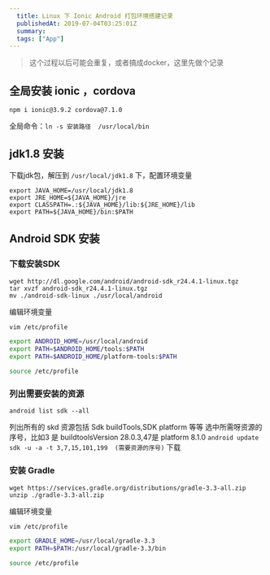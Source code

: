 ```yaml
---
  title: Linux 下 Ionic Android 打包环境搭建记录
  publishedAt: 2019-07-04T03:25:01Z
  summary:
  tags: ["App"]
---
```


> 这个过程以后可能会重复，或者搞成docker，这里先做个记录

## 全局安装 ionic ，cordova

```
npm i ionic@3.9.2 cordova@7.1.0
```

全局命令：`ln -s 安装路径  /usr/local/bin`

## jdk1.8 安装

下载jdk包，解压到 `/usr/local/jdk1.8` 下，配置环境变量

```
export JAVA_HOME=/usr/local/jdk1.8
export JRE_HOME=${JAVA_HOME}/jre
export CLASSPATH=.:${JAVA_HOME}/lib:${JRE_HOME}/lib
export PATH=${JAVA_HOME}/bin:$PATH
```

## Android SDK 安装

### 下载安装SDK

```
wget http://dl.google.com/android/android-sdk_r24.4.1-linux.tgz
tar xvzf android-sdk_r24.4.1-linux.tgz
mv ./android-sdk-linux ./usr/local/android
```

编辑环境变量
 
```bash
vim /etc/profile

export ANDROID_HOME=/usr/local/android
export PATH=$ANDROID_HOME/tools:$PATH
export PATH=$ANDROID_HOME/platform-tools:$PATH

source /etc/profile
```


### 列出需要安装的资源

```
android list sdk --all
```
列出所有的 skd 资源包括 Sdk buildTools,SDK platform 等等
选中所需呀资源的序号，比如3 是 buildtoolsVersion 28.0.3,47是 platform 8.1.0
`android update sdk -u -a -t 3,7,15,101,199  (需要资源的序号)` 下载

### 安装 Gradle

```
wget https://services.gradle.org/distributions/gradle-3.3-all.zip
unzip ./gradle-3.3-all.zip 
```

编辑环境变量
 
```bash
vim /etc/profile

export GRADLE_HOME=/usr/local/gradle-3.3
export PATH=$PATH:/usr/local/gradle-3.3/bin

source /etc/profile
```




